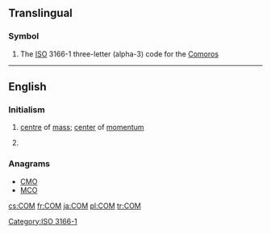 ==Translingual==

===Symbol===
{{head|mul|symbol}}
# The [[ISO]] 3166-1 three-letter (alpha-3) code for the [[Comoros]]

[[Category:ISO 3166-1]]
----
==English==

===Initialism===
{{head|en|initialism}}

# {{context|physics|lang=en}} [[centre]] of [[mass]]; [[center]] of [[momentum]]
# {{context|computing|lang=en}} {{w|Component Object Model}}

===Anagrams===
* [[CMO#English|CMO]] 
* [[MCO#English|MCO]]

[[cs:COM]]
[[fr:COM]]
[[ja:COM]]
[[pl:COM]]
[[tr:COM]]